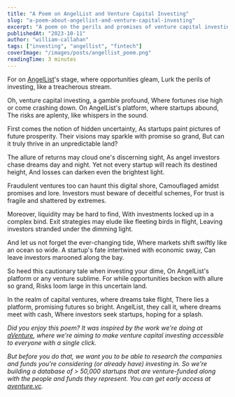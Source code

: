 ```yaml
---
title: "A Poem on AngelList and Venture Capital Investing"
slug: "a-poem-about-angellist-and-venture-capital-investing"
excerpt: "A poem on the perils and promises of venture capital investing on AngelList's platform."
publishedAt: "2023-10-11"
author: "william-callahan"
tags: ["investing", "angellist", "fintech"]
coverImage: "/images/posts/angellist_poem.png"
readingTime: 3 minutes
---
```


For on [AngelList](https://www.angellist.com/investors/syndicates)'s stage, where opportunities gleam,
Lurk the perils of investing, like a treacherous stream.

Oh, venture capital investing, a gamble profound,
Where fortunes rise high or come crashing down.
On AngelList's platform, where startups abound,
The risks are aplenty, like whispers in the sound.

First comes the notion of hidden uncertainty,
As startups paint pictures of future prosperity.
Their visions may sparkle with promise so grand,
But can it truly thrive in an unpredictable land?

The allure of returns may cloud one's discerning sight,
As angel investors chase dreams day and night.
Yet not every startup will reach its destined height,
And losses can darken even the brightest light.

Fraudulent ventures too can haunt this digital shore,
Camouflaged amidst promises and lore.
Investors must beware of deceitful schemes,
For trust is fragile and shattered by extremes.

Moreover, liquidity may be hard to find,
With investments locked up in a complex bind.
Exit strategies may elude like fleeting birds in flight,
Leaving investors stranded under the dimming light.

And let us not forget the ever-changing tide,
Where markets shift swiftly like an ocean so wide.
A startup's fate intertwined with economic sway,
Can leave investors marooned along the bay.

So heed this cautionary tale when investing your dime,
On AngelList's platform or any venture sublime.
For while opportunities beckon with allure so grand,
Risks loom large in this uncertain land.

In the realm of capital ventures, where dreams take flight,
There lies a platform, promising futures so bright.
AngelList, they call it, where dreams meet with cash,
Where investors seek startups, hoping for a splash.

_Did you enjoy this poem? It was inspired by the work we're doing at [aVenture](https://aventure.vc), where we're aiming to make venture capital investing accessible to everyone with a single click._

_But before you do that, we want you to be able to research the companies and funds you're considering (or already have) investing in. So we're building a database of > 50,000 startups that are venture-funded along with the people and funds they represent. You can get early access at [aventure.vc](https://aventure.vc)._
